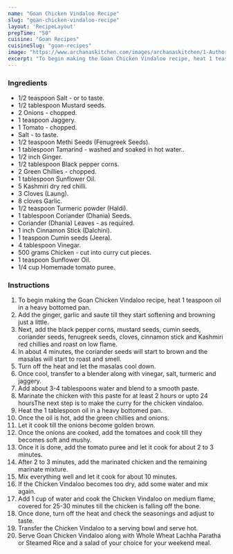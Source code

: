 ---
name: "Goan Chicken Vindaloo Recipe"
slug: "goan-chicken-vindaloo-recipe"
layout: 'RecipeLayout'
prepTime: "50"
cuisine: "Goan Recipes"
cuisineSlug: "goan-recipes"
image: "https://www.archanaskitchen.com/images/archanaskitchen/1-Author/foodcoworg-gmail.com/Goan_Chicken_Vindaloo_1600.jpg"
excerpt: "To begin making the Goan Chicken Vindaloo recipe, heat 1 teaspoon oil in a heavy bottomed pan"
---

### Ingredients

- 1/2 teaspoon Salt - or to taste.
- 1/2 tablespoon Mustard seeds.
- 2 Onions - chopped.
- 1 teaspoon Jaggery.
- 1 Tomato - chopped.
- Salt - to taste.
- 1/2 teaspoon Methi Seeds (Fenugreek Seeds).
- 1 tablespoon Tamarind - washed and soaked in hot water..
- 1/2 inch Ginger.
- 1/2 tablespoon Black pepper corns.
- 2 Green Chillies - chopped.
- 1 tablespoon Sunflower Oil.
- 5 Kashmiri dry red chilli.
- 3 Cloves (Laung).
- 8 cloves Garlic.
- 1/2 teaspoon Turmeric powder (Haldi).
- 1 tablespoon Coriander (Dhania) Seeds.
- Coriander (Dhania) Leaves - as required.
- 1 inch Cinnamon Stick (Dalchini).
- 1 teaspoon Cumin seeds (Jeera).
- 4 tablespoon Vinegar.
- 500 grams Chicken - cut into curry cut pieces.
- 1 teaspoon Sunflower Oil.
- 1/4 cup Homemade tomato puree.

### Instructions

1. To begin making the Goan Chicken Vindaloo recipe, heat 1 teaspoon oil in a heavy bottomed pan.
1. Add the ginger, garlic and saute till they start softening and browning just a little.
1. Next, add the black pepper corns, mustard seeds, cumin seeds, coriander seeds, fenugreek seeds, cloves, cinnamon stick and Kashmiri red chillies and roast on low flame.
1. In about 4 minutes, the coriander seeds will start to brown and the masalas will start to roast and smell.
1. Turn off the heat and let the masalas cool down.
1. Once cool, transfer to a blender along with vinegar, salt, turmeric and jaggery.
1. Add about 3-4 tablespoons water and blend to a smooth paste.
1. Marinate the chicken with this paste for at least 2 hours or upto 24 hoursThe next step is to make the curry for the chicken vindaloo.
1. Heat the 1 tablespoon oil in a heavy bottomed pan.
1. Once the oil is hot, add the green chillies and onions.
1. Let it cook till the onions become golden brown.
1. Once the onions are cooked, add the tomatoes and cook till they becomes soft and mushy.
1. Once it is done, add the tomato puree and let it cook for about 2 to 3 minutes.
1. After 2 to 3 minutes, add the marinated chicken and the remaining marinate mixture.
1. Mix everything well and let it cook for about 10 minutes.
1. If the Chicken Vindaloo becomes too dry, add some water and mix again.
1. Add 1 cup of water and cook the Chicken Vindaloo on medium flame, covered for 25-30 minutes till the chicken is falling off the bone.
1. Once done, turn off the heat and check the seasonings and adjust to taste.
1. Transfer the Chicken Vindaloo to a serving bowl and serve hot.
1. Serve Goan Chicken Vindaloo along with Whole Wheat Lachha Paratha or Steamed Rice and a salad of your choice for your weekend meal.
